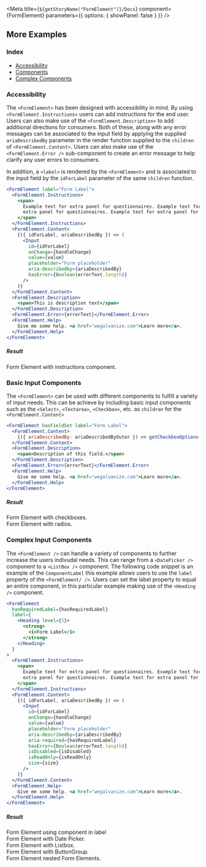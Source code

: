 
<Meta
  title={`${getStoryName("FormElement")}/Docs`}
  component={FormElement}
  parameters={{ options: { showPanel: false } }}
/>

<Description markdown={Readme} />

## More Examples

### Index

- <a href="#accessibility">Accessibility</a>
- <a href="#components">Components</a>
- <a href="#complex-components">Complex Components</a>

### Accessibility

The `<FormElement>` has been designed with accessibility in mind. By using `<FormElement.Instructions>` users can add instructions for the end user. Users can also make use of the `<FormElement.Description>` to add additional directions for consumers. Both of these, along with any error messages can be associated to the input field by applying the supplied `ariaDescribedBy` parameter in the render function supplied to the `children` of `<FormElement.Content>`. Users can also make use of the `<FormElement.Error />` sub-component to create an error message to help clarify any user errors to consumers.

In addition, a `<label>` is rendered by the `<FormElement>` and is associated to the input field by the `idForLabel` parameter of the same `children` function.

```jsx
<FormElement label="Form Label">
  <FormElement.Instructions>
    <span>
      Example text for extra panel for questionnaires. Example text for extra panel for questionnaires Example text for
      extra panel for questionnaires. Example text for extra panel for questionnaires
    </span>
  </FormElement.Instructions>
  <FormElement.Content>
    {({ idForLabel, ariaDescribedBy }) => (
      <Input
        id={idForLabel}
        onChange={handleChange}
        value={value}
        placeholder="Form placeholder"
        aria-describedby={ariaDescribedBy}
        hasError={Boolean(errorText.length)}
      />
    )}
  </FormElement.Content>
  <FormElement.Description>
    <span>This is description text</span>
  </FormElement.Description>
  <FormElement.Error>{errorText}</FormElement.Error>
  <FormElement.Help>
    Give me some help. <a href="wegalvanize.com">Learn more</a>.
  </FormElement.Help>
</FormElement>
```

##### Result

<FormElementStory>
  <Tagline>Form Element with instructions component.</Tagline>
  <br />
  <AccessibilityExample />
</FormElementStory>

### Basic Input Components

The `<FormElement>` can be used with different components to fulfill a variety of input needs. This can be achieve by including basic input components such as the `<Select>`, `<Textarea>`, `<Checkbox>`,  etc. as `children` for the `<FormElement.Content>`

```jsx
<FormElement hasFieldSet label="Form Label">
  <FormElement.Content>
    {({ ariaDescribedBy: ariaDescribedByOuter }) => getCheckboxOptions(ariaDescribedByOuter)}
  </FormElement.Content>
  <FormElement.Description>
    <span>Description of this field.</span>
  </FormElement.Description>
  <FormElement.Error>{errorText}</FormElement.Error>
  <FormElement.Help>
    Give me some help. <a href="wegalvanize.com">Learn more</a>.
  </FormElement.Help>
</FormElement>
```

##### Result

<FormElementStory>
  <Tagline>Form Element with checkboxes.</Tagline>
  <br />
  <CheckboxExample />
</FormElementStory>
<Rule />
<FormElementStory>
  <Tagline>Form Element with radios.</Tagline>
  <br />
  <RadioExample />
</FormElementStory>

### Complex Input Components

The `<FormElement />` can handle a variety of components to further increase the users indivudal needs. This can range from a `<DatePicker />` component to a `<ListBox />` component. The following code snippet is an example of the `ComponentLabel` this example allows users to use the `label` property of the `<FormElement/ />`. Users can set the label property to equal an entire component, in this particular example making use of the `<Heading />` component.

```jsx
<FormElement
  hasRequiredLabel={hasRequiredLabel}
  label={
    <Heading level={5}>
      <strong>
        <i>Form Label</i>
      </strong>
    </Heading>
  }
>
  <FormElement.Instructions>
    <span>
      Example text for extra panel for questionnaires. Example text for extra panel for questionnaires Example text for
      extra panel for questionnaires. Example text for extra panel for questionnaires
    </span>
  </FormElement.Instructions>
  <FormElement.Content>
    {({ idForLabel, ariaDescribedBy }) => (
      <Input
        id={idForLabel}
        onChange={handleChange}
        value={value}
        placeholder="Form placeholder"
        aria-describedby={ariaDescribedBy}
        aria-required={hasRequiredLabel}
        hasError={Boolean(errorText.length)}
        isDisabled={isDisabled}
        isReadOnly={isReadOnly}
        size={size}
      />
    )}
  </FormElement.Content>
  <FormElement.Help>
    Give me some help. <a href="wegalvanize.com">Learn more</a>.
  </FormElement.Help>
</FormElement>
```

##### Result

<FormElementStory>
  <Tagline>Form Element using component in label</Tagline>
  <br />
  <ComponentLabelExample />
</FormElementStory>
<Rule />
<FormElementStory>
  <Tagline>Form Element with Date Picker.</Tagline>
  <br />
  <DatePickerExample />
</FormElementStory>
<Rule />
<FormElementStory>
  <Tagline>Form Element with Listbox.</Tagline>
  <br />
  <ListBoxExample />
</FormElementStory>
<Rule />
<FormElementStory>
  <Tagline>Form Element with ButtonGroup.</Tagline>
  <br />
  <ButtonGroupExample />
</FormElementStory>
<Rule />
<FormElementStory>
  <Tagline>Form Element nested Form Elements.</Tagline>
  <br />
  <NestedExample />
</FormElementStory>

